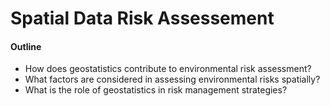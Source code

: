 # Spatial Data Risk Assessement

#### Outline

* How does geostatistics contribute to environmental risk assessment?
* What factors are considered in assessing environmental risks spatially?
* What is the role of geostatistics in risk management strategies?
